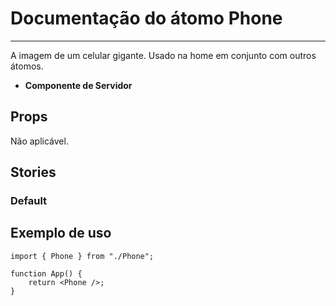 
<Meta title="Phone" of={Phone} />

# Documentação do átomo Phone

---

A imagem de um celular gigante. Usado na home em conjunto com outros átomos.

-   **Componente de Servidor**

## Props

Não aplicável.

## Stories

### Default

<Canvas of={Phone.Default} />

## Exemplo de uso

```tsx
import { Phone } from "./Phone";

function App() {
    return <Phone />;
}
```
